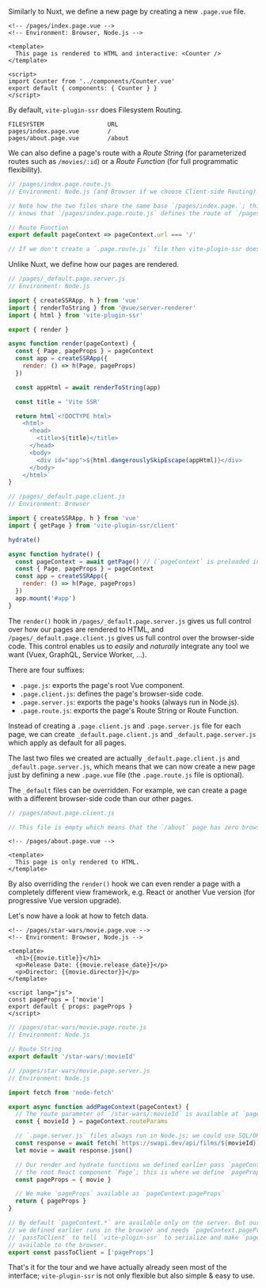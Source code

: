 
Similarly to Nuxt,
we define a new page by creating a new `.page.vue` file.

```vue
<!-- /pages/index.page.vue -->
<!-- Environment: Browser, Node.js -->

<template>
  This page is rendered to HTML and interactive: <Counter />
</template>

<script>
import Counter from '../components/Counter.vue'
export default { components: { Counter } }
</script>
```

By default, `vite-plugin-ssr` does Filesystem Routing.
```
FILESYSTEM                  URL
pages/index.page.vue        /
pages/about.page.vue        /about
```

We can also define a page's route with a *Route String* (for parameterized routes such as `/movies/:id`) or a *Route Function* (for full programmatic flexibility).

```js
// /pages/index.page.route.js
// Environment: Node.js (and Browser if we choose Client-side Routing)

// Note how the two files share the same base `/pages/index.page.`; this is how `vite-plugin-ssr`
// knows that `/pages/index.page.route.js` defines the route of `/pages/index.page.vue`.

// Route Function
export default pageContext => pageContext.url === '/'

// If we don't create a `.page.route.js` file then vite-plugin-ssr does Filesystem Routing
```

Unlike Nuxt, we define how our pages are rendered.

```js
// /pages/_default.page.server.js
// Environment: Node.js

import { createSSRApp, h } from 'vue'
import { renderToString } from '@vue/server-renderer'
import { html } from 'vite-plugin-ssr'

export { render }

async function render(pageContext) {
  const { Page, pageProps } = pageContext
  const app = createSSRApp({
    render: () => h(Page, pageProps)
  })

  const appHtml = await renderToString(app)

  const title = 'Vite SSR'

  return html`<!DOCTYPE html>
    <html>
      <head>
        <title>${title}</title>
      </head>
      <body>
        <div id="app">${html.dangerouslySkipEscape(appHtml)}</div>
      </body>
    </html>`
}
```
```js
// /pages/_default.page.client.js
// Environment: Browser

import { createSSRApp, h } from 'vue'
import { getPage } from 'vite-plugin-ssr/client'

hydrate()

async function hydrate() {
  const pageContext = await getPage() // (`pageContext` is preloaded in production)
  const { Page, pageProps } = pageContext
  const app = createSSRApp({
    render: () => h(Page, pageProps)
  })
  app.mount('#app')
}
```

The `render()` hook in `/pages/_default.page.server.js` gives us full control over how our pages are rendered to HTML,
and `/pages/_default.page.client.js` gives us full control over the browser-side code.
This control enables us to *easily* and *naturally* integrate any tool we want (Vuex, GraphQL, Service Worker, ...).

There are four suffixes:
 - `.page.js`: exports the page's root Vue component.
 - `.page.client.js`: defines the page's browser-side code.
 - `.page.server.js`: exports the page's hooks (always run in Node.js).
 - `.page.route.js`: exports the page's Route String or Route Function.

Instead of creating a `.page.client.js` and `.page.server.js` file for each page,
we can create `_default.page.client.js` and `_default.page.server.js` which apply as default for all pages.

The last two files we created are actually `_default.page.client.js` and `_default.page.server.js`,
which means that we can now create a new page just by defining a new `.page.vue` file (the `.page.route.js` file is optional).

The `_default` files can be overridden. For example, we can create a page with a different browser-side code than our other pages.

```js
// /pages/about.page.client.js

// This file is empty which means that the `/about` page has zero browser-side JavaScript.
```
```vue
<!-- /pages/about.page.vue -->

<template>
  This page is only rendered to HTML.
</template>
```

By also overriding the `render()` hook we can
even render a page with a completely different view framework, e.g. React or another Vue version (for progressive Vue version upgrade).

Let's now have a look at how to fetch data.

```vue
<!-- /pages/star-wars/movie.page.vue -->
<!-- Environment: Browser, Node.js -->

<template>
  <h1>{{movie.title}}</h1>
  <p>Release Date: {{movie.release_date}}</p>
  <p>Director: {{movie.director}}</p>
</template>

<script lang="js">
const pageProps = ['movie']
export default { props: pageProps }
</script>
```
```js
// /pages/star-wars/movie.page.route.js
// Environment: Node.js

// Route String
export default '/star-wars/:movieId'
```
```js
// /pages/star-wars/movie.page.server.js
// Environment: Node.js

import fetch from 'node-fetch'

export async function addPageContext(pageContext) {
  // The route parameter of `/star-wars/:movieId` is available at `pageContext.routeParams`
  const { movieId } = pageContext.routeParams

  // `.page.server.js` files always run in Node.js; we could use SQL/ORM queries here.
  const response = await fetch(`https://swapi.dev/api/films/${movieId}`)
  let movie = await response.json()

  // Our render and hydrate functions we defined earlier pass `pageContext.pageProps` to
  // the root React component `Page`; this is where we define `pageProps`.
  const pageProps = { movie }

  // We make `pageProps` available as `pageContext.pageProps`
  return { pageProps }
}

// By default `pageContext.*` are available only on the server. But our hydrate function
// we defined earlier runs in the browser and needs `pageContext.pageProps`; we use
// `passToClient` to tell `vite-plugin-ssr` to serialize and make `pageContext.pageProps`
// available to the browser.
export const passToClient = ['pageProps']
```

That's it for the tour and we have actually already seen most of the interface;
`vite-plugin-ssr` is not only flexible but also simple & easy to use.

<ScaffoldCallToActionTour />
